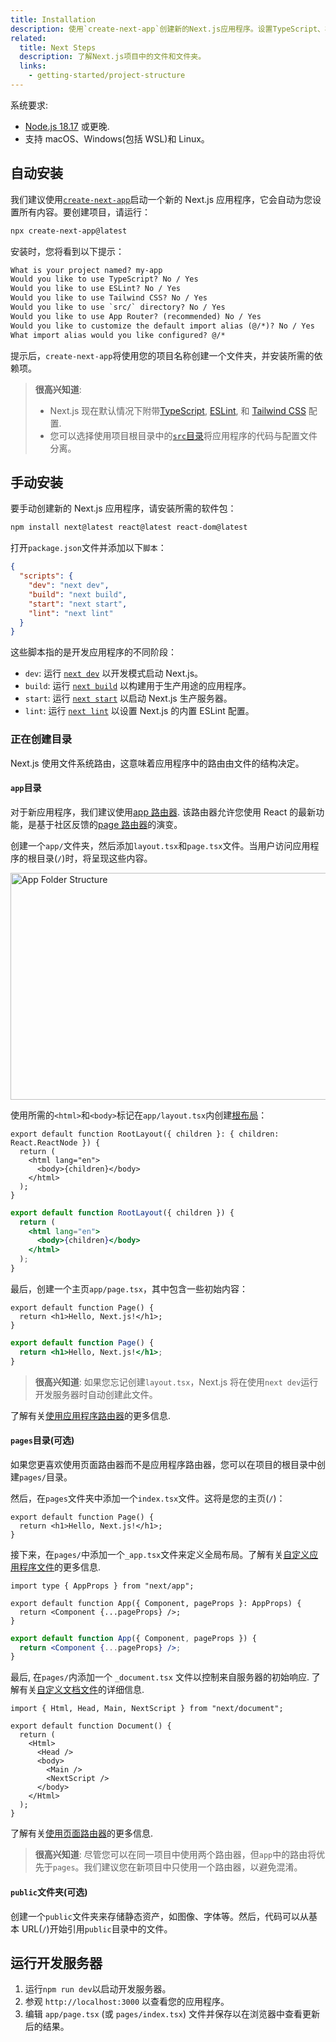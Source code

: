 ```yaml
---
title: Installation
description: 使用`create-next-app`创建新的Next.js应用程序。设置TypeScript、样式并配置`next.config.js`文件。
related:
  title: Next Steps
  description: 了解Next.js项目中的文件和文件夹。
  links:
    - getting-started/project-structure
---
```


系统要求:

- [Node.js 18.17](https://nodejs.org/) 或更晚.
- 支持 macOS、Windows(包括 WSL)和 Linux。

## 自动安装

我们建议使用[`create-next-app`](/docs/app/api-reference/create-next-app)启动一个新的 Next.js 应用程序，它会自动为您设置所有内容。要创建项目，请运行：

```bash filename="Terminal"
npx create-next-app@latest
```

安装时，您将看到以下提示：

```txt filename="Terminal"
What is your project named? my-app
Would you like to use TypeScript? No / Yes
Would you like to use ESLint? No / Yes
Would you like to use Tailwind CSS? No / Yes
Would you like to use `src/` directory? No / Yes
Would you like to use App Router? (recommended) No / Yes
Would you like to customize the default import alias (@/*)? No / Yes
What import alias would you like configured? @/*
```

提示后，`create-next-app`将使用您的项目名称创建一个文件夹，并安装所需的依赖项。

> **很高兴知道**:
>
> - Next.js 现在默认情况下附带[TypeScript](/docs/app/building-your-application/configuring/typescript), [ESLint](/docs/app/building-your-application/configuring/eslint), 和 [Tailwind CSS](/docs/app/building-your-application/styling/tailwind-css) 配置.
> - 您可以选择使用项目根目录中的[`src`目录](/docs/app/building-your-application/configuring/src-directory)将应用程序的代码与配置文件分离。

## 手动安装

要手动创建新的 Next.js 应用程序，请安装所需的软件包：

```bash filename="Terminal"
npm install next@latest react@latest react-dom@latest
```

打开`package.json`文件并添加以下`脚本`：

```json filename="package.json"
{
  "scripts": {
    "dev": "next dev",
    "build": "next build",
    "start": "next start",
    "lint": "next lint"
  }
}
```

这些脚本指的是开发应用程序的不同阶段：

- `dev`: 运行 [`next dev`](/docs/app/api-reference/next-cli#development) 以开发模式启动 Next.js。
- `build`: 运行 [`next build`](/docs/app/api-reference/next-cli#build) 以构建用于生产用途的应用程序。
- `start`: 运行 [`next start`](/docs/app/api-reference/next-cli#production) 以启动 Next.js 生产服务器。
- `lint`: 运行 [`next lint`](/docs/app/api-reference/next-cli#lint) 以设置 Next.js 的内置 ESLint 配置。

### 正在创建目录

Next.js 使用文件系统路由，这意味着应用程序中的路由由文件的结构决定。

#### `app`目录

对于新应用程序，我们建议使用[app 路由器](/docs/app). 该路由器允许您使用 React 的最新功能，是基于社区反馈的[page 路由器](/docs/pages)的演变。

创建一个`app/`文件夹，然后添加`layout.tsx`和`page.tsx`文件。当用户访问应用程序的根目录(`/`)时，将呈现这些内容。

<Image
  alt="App Folder Structure"
  srclight="/docs/light/app-getting-started.png"
  srcdark="/docs/dark/app-getting-started.png"
  width="1600"
  height="363"
/>

使用所需的`<html>`和`<body>`标记在`app/layout.tsx`内创建[根布局](/docs/app/building-your-application/routing/pages-and-layouts#root-layout-required)：

```tsx filename="app/layout.tsx" switcher
export default function RootLayout({ children }: { children: React.ReactNode }) {
  return (
    <html lang="en">
      <body>{children}</body>
    </html>
  );
}
```

```jsx filename="app/layout.js" switcher
export default function RootLayout({ children }) {
  return (
    <html lang="en">
      <body>{children}</body>
    </html>
  );
}
```

最后，创建一个主页`app/page.tsx`，其中包含一些初始内容：

```tsx filename="app/page.tsx" switcher
export default function Page() {
  return <h1>Hello, Next.js!</h1>;
}
```

```jsx filename="app/page.js" switcher
export default function Page() {
  return <h1>Hello, Next.js!</h1>;
}
```

> **很高兴知道**: 如果您忘记创建`layout.tsx`，Next.js 将在使用`next dev`运行开发服务器时自动创建此文件。

了解有关[使用应用程序路由器](/docs/app/building-your-application/routing/defining-routes)的更多信息.

#### `pages`目录(可选)

如果您更喜欢使用页面路由器而不是应用程序路由器，您可以在项目的根目录中创建`pages/`目录。

然后，在`pages`文件夹中添加一个`index.tsx`文件。这将是您的主页(`/`)：

```tsx filename="pages/index.tsx" switcher
export default function Page() {
  return <h1>Hello, Next.js!</h1>;
}
```

接下来，在`pages/`中添加一个`_app.tsx`文件来定义全局布局。了解有关[自定义应用程序文件](/docs/pages/building-your-application/routing/custom-app)的更多信息.

```tsx filename="pages/_app.tsx" switcher
import type { AppProps } from "next/app";

export default function App({ Component, pageProps }: AppProps) {
  return <Component {...pageProps} />;
}
```

```jsx filename="pages/_app.js" switcher
export default function App({ Component, pageProps }) {
  return <Component {...pageProps} />;
}
```

最后, 在`pages/`内添加一个 `_document.tsx` 文件以控制来自服务器的初始响应. 了解有关[自定义文档文件](/docs/pages/building-your-application/routing/custom-document)的详细信息.

```tsx filename="pages/_document.tsx" switcher
import { Html, Head, Main, NextScript } from "next/document";

export default function Document() {
  return (
    <Html>
      <Head />
      <body>
        <Main />
        <NextScript />
      </body>
    </Html>
  );
}
```

了解有关[使用页面路由器](/docs/pages/building-your-application/routing/pages-and-layouts)的更多信息.

> **很高兴知道**: 尽管您可以在同一项目中使用两个路由器，但`app`中的路由将优先于`pages`。我们建议您在新项目中只使用一个路由器，以避免混淆。

#### `public`文件夹(可选)

创建一个`public`文件夹来存储静态资产，如图像、字体等。然后，代码可以从基本 URL(`/`)开始引用`public`目录中的文件。

## 运行开发服务器

1. 运行`npm run dev`以启动开发服务器。
2. 参观 `http://localhost:3000` 以查看您的应用程序。
3. 编辑 `app/page.tsx` (或 `pages/index.tsx`) 文件并保存以在浏览器中查看更新后的结果。
